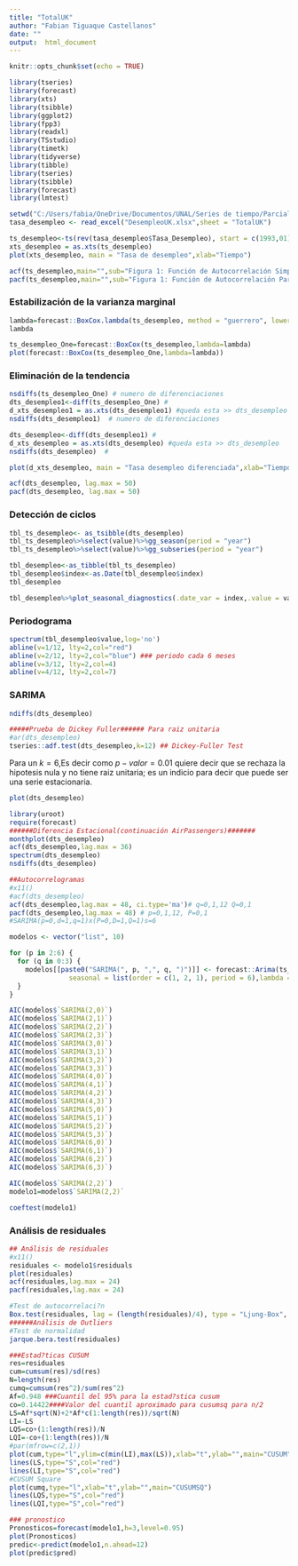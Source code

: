 ---
title: "TotalUK"
author: "Fabian Tiguaque Castellanos"
date: ""
output:  html_document
---

```{r setup, include=FALSE}
knitr::opts_chunk$set(echo = TRUE)
```

```{r}
library(tseries)
library(forecast)
library(xts)
library(tsibble)
library(ggplot2)
library(fpp3)
library(readxl)
library(TSstudio)
library(timetk)
library(tidyverse)
library(tibble)
library(tseries)
library(tsibble)
library(forecast)
library(lmtest)

setwd("C:/Users/fabia/OneDrive/Documentos/UNAL/Series de tiempo/Parcial final")
tasa_desempleo <- read_excel("DesempleoUK.xlsx",sheet = "TotalUK")
```
```{r}
ts_desempleo<-ts(rev(tasa_desempleo$Tasa_Desempleo), start = c(1993,01), frequency = 12, end = c(2019,12))
xts_desempleo = as.xts(ts_desempleo)
plot(xts_desempleo, main = "Tasa de desempleo",xlab="Tiempo")
```
```{r}
acf(ts_desempleo,main="",sub="Figura 1: Función de Autocorrelación Simple")
pacf(ts_desempleo,main="",sub="Figura 1: Función de Autocorrelación Parcial")
```
### Estabilización de la varianza marginal

```{r}
lambda=forecast::BoxCox.lambda(ts_desempleo, method = "guerrero", lower = -1, upper = 3)
lambda

ts_desempleo_One=forecast::BoxCox(ts_desempleo,lambda=lambda)
plot(forecast::BoxCox(ts_desempleo_One,lambda=lambda))
```
### Eliminación de la tendencia
```{r}

nsdiffs(ts_desempleo_One) # numero de diferenciaciones
dts_desempleo1<-diff(ts_desempleo_One) # 
d_xts_desempleo1 = as.xts(dts_desempleo1) #queda esta >> dts_desempleo 
nsdiffs(dts_desempleo1)  # numero de diferenciaciones
```
```{r}
dts_desempleo<-diff(dts_desempleo1) # 
d_xts_desempleo = as.xts(dts_desempleo) #queda esta >> dts_desempleo 
nsdiffs(dts_desempleo)  #
```

```{r}
plot(d_xts_desempleo, main = "Tasa desempleo diferenciada",xlab="Tiempo")
```




```{r}
acf(dts_desempleo, lag.max = 50)
pacf(dts_desempleo, lag.max = 50)
```
### Detección de ciclos
```{r}
tbl_ts_desempleo<- as_tsibble(dts_desempleo)
tbl_ts_desempleo%>%select(value)%>%gg_season(period = "year")
tbl_ts_desempleo%>%select(value)%>%gg_subseries(period = "year")
```
```{r}
tbl_desempleo<-as_tibble(tbl_ts_desempleo)
tbl_desempleo$index<-as.Date(tbl_desempleo$index)
tbl_desempleo
```
```{r}
tbl_desempleo%>%plot_seasonal_diagnostics(.date_var = index,.value = value,.feature_set = c("month.lbl"),.geom="boxplot") 
```
### Periodograma

```{r}
spectrum(tbl_desempleo$value,log='no')
abline(v=1/12, lty=2,col="red")
abline(v=2/12, lty=2,col="blue") ### periodo cada 6 meses
abline(v=3/12, lty=2,col=4)
abline(v=4/12, lty=2,col=7)
```

### SARIMA

```{r}
ndiffs(dts_desempleo)
```
```{r}
#####Prueba de Dickey Fuller###### Para raiz unitaria
#ar(dts_desempleo)
tseries::adf.test(dts_desempleo,k=12) ## Dickey-Fuller Test
```
Para un $k=6$,Es decir como $p-valor=0.01$ quiere decir que se rechaza la hipotesis nula y no tiene raiz unitaria; es un indicio para decir que puede ser una serie estacionaria. 


```{r}
plot(dts_desempleo)
```

```{r}
library(uroot)
require(forecast)
######Diferencia Estacional(continuación AirPassengers)#######
monthplot(dts_desempleo)
acf(dts_desempleo,lag.max = 36)
spectrum(dts_desempleo)
nsdiffs(dts_desempleo)
```

```{r}
##Autocorrelogramas
#x11()
#acf(dts_desempleo)
acf(dts_desempleo,lag.max = 48, ci.type='ma')# q=0,1,12 Q=0,1
pacf(dts_desempleo,lag.max = 48) # p=0,1,12, P=0,1
#SARIMA(p=0,d=1,q=1)x(P=0,D=1,Q=1)s=6

```
```{r}

modelos <- vector("list", 10)

for (p in 2:6) {
  for (q in 0:3) {
    modelos[[paste0("SARIMA(", p, ",", q, ")")]] <- forecast::Arima(ts_desempleo, c(p, 1, q),
               seasonal = list(order = c(1, 2, 1), period = 6),lambda = lambda)
  }
}

```

```{r}
AIC(modelos$`SARIMA(2,0)`)
AIC(modelos$`SARIMA(2,1)`)
AIC(modelos$`SARIMA(2,2)`)
AIC(modelos$`SARIMA(2,3)`)
AIC(modelos$`SARIMA(3,0)`)
AIC(modelos$`SARIMA(3,1)`)
AIC(modelos$`SARIMA(3,2)`)
AIC(modelos$`SARIMA(3,3)`)
AIC(modelos$`SARIMA(4,0)`)
AIC(modelos$`SARIMA(4,1)`)
AIC(modelos$`SARIMA(4,2)`)
AIC(modelos$`SARIMA(4,3)`)
AIC(modelos$`SARIMA(5,0)`)
AIC(modelos$`SARIMA(5,1)`)
AIC(modelos$`SARIMA(5,2)`)
AIC(modelos$`SARIMA(5,3)`)
AIC(modelos$`SARIMA(6,0)`)
AIC(modelos$`SARIMA(6,1)`)
AIC(modelos$`SARIMA(6,2)`)
AIC(modelos$`SARIMA(6,3)`)
```
```{r}

AIC(modelos$`SARIMA(2,2)`)
modelo1=modelos$`SARIMA(2,2)`

coeftest(modelo1)
```
### Análisis de residuales 
```{r}
## Análisis de residuales
#x11()
residuales <- modelo1$residuals
plot(residuales)
acf(residuales,lag.max = 24)
pacf(residuales,lag.max = 24)

```

```{r}
#Test de autocorrelaci?n
Box.test(residuales, lag = (length(residuales)/4), type = "Ljung-Box", fitdf = 2)
######Análisis de Outliers
#Test de normalidad
jarque.bera.test(residuales)

```

```{r}
###Estad?ticas CUSUM
res=residuales
cum=cumsum(res)/sd(res)
N=length(res)
cumq=cumsum(res^2)/sum(res^2)
Af=0.948 ###Cuantil del 95% para la estad?stica cusum
co=0.14422####Valor del cuantil aproximado para cusumsq para n/2
LS=Af*sqrt(N)+2*Af*c(1:length(res))/sqrt(N)
LI=-LS
LQS=co+(1:length(res))/N
LQI=-co+(1:length(res))/N
#par(mfrow=c(2,1))
plot(cum,type="l",ylim=c(min(LI),max(LS)),xlab="t",ylab="",main="CUSUM")
lines(LS,type="S",col="red")
lines(LI,type="S",col="red")
#CUSUM Square
plot(cumq,type="l",xlab="t",ylab="",main="CUSUMSQ")                      
lines(LQS,type="S",col="red")                                                                           
lines(LQI,type="S",col="red")

```
```{r}
### pronostico
Pronosticos=forecast(modelo1,h=3,level=0.95)
plot(Pronosticos)
predic<-predict(modelo1,n.ahead=12)
plot(predic$pred)
```
